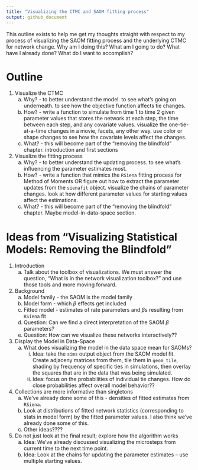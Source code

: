 ```yaml
---
title: "Visualizing the CTMC and SAOM fitting process"
output: github_document
---
```


This outline exists to help me get my thoughts straight with respect to my process of visualizing the SAOM fitting process and the underlying CTMC for network change. Why am I doing this? What am I going to do? What have I already done? What do I want to accomplish? 

# Outline

1. Visualize the CTMC
    a. Why? - to better understand the model. to see what's going on underneath. to see how the objective function affects tie changes.
    b. How? - write a function to simulate from time 1 to time 2 given parameter values that stores the network at each step, the time between each step, and any covariate values. visualize the one-tie-at-a-time changes in a movie, facets, any other way. use color or shape changes to see how the covariate levels affect the changes.
    c. What? - this will become part of the "removing the blindfold" chapter. introduction and first sections
2. Visualize the fitting process
    a. Why? - to better understand the updating process. to see what's influencing the parameter estimates most. 
    b. How? - write a function that mimics the `RSiena` fitting process for Method of Moments OR figure out how to extract the parameter updates from the `sienafit` object. visualize the chains of parameter changes. look at how different parameter values for starting values affect the estimations.
    c. What? - this will become part of the "removing the blindfold" chapter. Maybe model-in-data-space section. 
    
# Ideas from "Visualizing Statistical Models: Removing the Blindfold"

1. Introduction
    a. Talk about the toolbox of visualizations. We must answer the question, "What is in the network visualization toolbox?" and use those tools and more moving forward.
2. Background 
    a. Model family - the SAOM is the model family
    b. Model form - which $\beta$ effects get included
    c. Fitted model - estimates of rate parameters and $\beta$s resulting from `RSiena` fit
    d. Question: Can we find a direct interpretation of the SAOM $\beta$ parameters? 
    e. Question: How can we visualize these networks interactively?? 
3. Display the Model in Data-Space
    a. What does visualizing the model in the data space mean for SAOMs? 
        i. Idea: take the `sims` output object from the SAOM model fit. Create adjaceny matrices from them, tile them in `geom_tile`, shading by frequency of specific ties in simulations, then overlay the squares that are in the data that was being simulated. 
        ii. Idea: focus on the probabilities of individual tie changes. How do close probabilities affect overall model behavior?? 
4. Collections are more informative than singletons
    a. We've already done some of this - densities of fitted estimates from `RSiena`. 
    b. Look at distributions of fitted network statistics (corresponding to stats in model form) by the fitted parameter values. I also think we've already done some of this. 
    c. Other ideas????
5. Do not just look at the final result; explore how the algorithm works
    a. Idea: We've already discussed visualizing the microsteps from current time to the next time point.
    b. Idea: Look at the chains for updating the parameter estimates -- use multiple starting values. 
